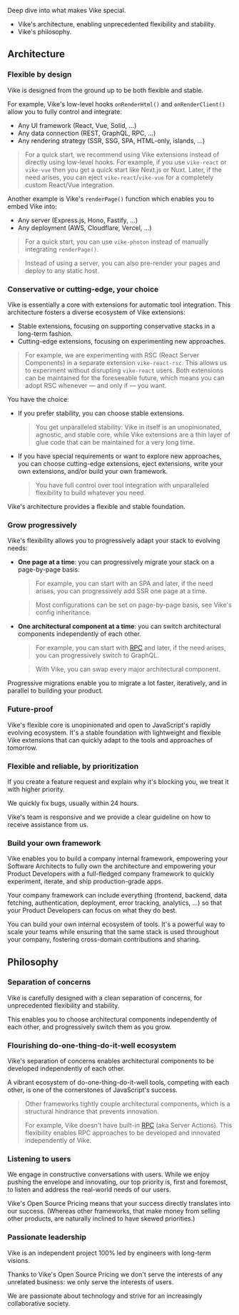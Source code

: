 
Deep dive into what makes Vike special.
- Vike's <Link href="#architecture">architecture</Link>, enabling unprecedented flexibility and stability.
- Vike's <Link href="#philosophy">philosophy</Link>.



## Architecture

### Flexible by design

Vike is designed from the ground up to be both flexible and stable.

For example, Vike's low-level hooks <Link href="/onRenderHtml">`onRenderHtml()`</Link> and <Link href="/onRenderClient">`onRenderClient()`</Link> allow you to fully control and integrate:
 - Any UI framework (React, Vue, Solid, ...)
 - Any data connection (REST, GraphQL, RPC, ...)
 - Any rendering strategy (SSR, SSG, SPA, HTML-only, islands, ...)

> For a quick start, we recommend using <Link href="/extensions">Vike extensions</Link> instead of directly using low-level hooks. For example, if you use `vike-react` or `vike-vue` then you get a quick start like Next.js or Nuxt. Later, if the need arises, you can <Link href="/eject">eject</Link> `vike-react`/`vike-vue` for a completely custom React/Vue integration.

Another example is Vike's <Link href="/renderPage"><code>renderPage()</code></Link> function which enables you to embed Vike into:
- Any server (Express.js, Hono, Fastify, ...)
- Any deployment (AWS, Cloudflare, Vercel, ...)

> For a quick start, you can use <Link href="/vike-photon">`vike-photon`</Link> instead of manually integrating `renderPage()`.

> Instead of using a server, you can also <Link href="/pre-rendering">pre-render your pages</Link> and deploy to any static host.


### Conservative or cutting-edge, your choice

Vike is essentially a core with <Link href="/extensions">extensions</Link> for automatic tool integration. This architecture fosters a diverse ecosystem of Vike extensions:
 - Stable extensions, focusing on supporting conservative stacks in a long-term fashion.
 - Cutting-edge extensions, focusing on experimenting new approaches.

> For example, we are experimenting with RSC (React Server Components) in a separate extension `vike-react-rsc`. This allows us to experiment without disrupting `vike-react` users. Both extensions can be maintained for the foreseeable future, which means you can adopt RSC whenever &mdash; and only if &mdash; you want.

You have the choice:
 - If you prefer stability, you can choose stable extensions.
   > You get unparalleled stability: Vike in itself is an unopinionated, agnostic, and stable core, while Vike extensions are a thin layer of glue code that can be maintained for a very long time.
 - If you have special requirements or want to explore new approaches, you can choose cutting-edge extensions, <Link href="/eject">eject</Link> extensions, write your own extensions, and/or <Link href="/build-your-own-framework">build your own framework</Link>.
   > You have full control over tool integration with unparalleled flexibility to build whatever you need.

Vike's architecture provides a flexible and stable foundation.


### Grow progressively

Vike's flexibility allows you to progressively adapt your stack to evolving needs:
 - **One page at a time**: you can <Link href="/config#powerful">progressively migrate your stack on a page-by-page basis</Link>.
   > For example, you can start with an SPA and later, if the need arises, you can <Link href="/ssr">progressively add SSR one page at a time</Link>.

   > Most configurations can be set on page-by-page basis, see <Link href="/config#inheritance">Vike's config inheritance</Link>.
 - **One architectural component at a time**: you can switch architectural components independently of each other.
   > For example, you can start with [RPC](https://telefunc.com/RPC) and later, if the need arises, you can progressively switch to GraphQL.

   > With Vike, you can swap every major architectural component.


Progressive migrations enable you to migrate a lot faster, iteratively, and in parallel to building your product.


### Future-proof

Vike's flexible core is unopinionated and open to JavaScript's rapidly evolving ecosystem. It's a stable foundation with lightweight and flexible Vike extensions that can quickly adapt to the tools and approaches of tomorrow.


### Flexible and reliable, by prioritization

If you create a feature request and explain why it's blocking you, we treat it with higher priority.

We quickly fix bugs, usually within 24 hours.

Vike's team is responsive and we provide <Link href="/faq#how-can-i-reach-out-for-help">a clear guideline</Link> on how to receive assistance from us.


### Build your own framework

Vike enables you to <Link href="/build-your-own-framework">build a company internal framework</Link>, empowering your Software Architects to fully own the architecture and empowering your Product Developers with a full-fledged company framework to quickly experiment, iterate, and ship production-grade apps.

Your company framework can include everything (frontend, backend, data fetching, authentication, deployment, error tracking, analytics, ...) so that your Product Developers can focus on what they do best.

You can build your own internal ecosystem of tools. It's a powerful way to scale your teams while ensuring that the same stack is used throughout your company, fostering cross-domain contributions and sharing.



## Philosophy


### Separation of concerns

Vike is carefully designed with a clean separation of concerns, for unprecedented flexibility and stability.

This enables you to choose architectural components independently of each other, and progressively switch them as you grow.


### Flourishing do-one-thing-do-it-well ecosystem

Vike's separation of concerns enables architectural components to be developed independently of each other.

A vibrant ecosystem of do-one-thing-do-it-well tools, competing with each other, is one of the cornerstones of JavaScript's success.

> Other frameworks tightly couple architectural components, which is a structural hindrance that prevents innovation.
>
> For example, Vike doesn't have built-in [RPC](https://telefunc.com/RPC) (aka Server Actions). This flexibility enables RPC approaches to be developed and innovated independently of Vike.


### Listening to users

We engage in constructive conversations with users. While we enjoy pushing the envelope and innovating, our top priority is, first and foremost, to listen and address the real-world needs of our users.

Vike's <Link href="/pricing">Open Source Pricing</Link> means that your success directly translates into our success. (Whereas other frameworks, that make money from selling other products, are naturally inclined to have skewed priorities.)


### Passionate leadership

Vike is an independent project 100% led by engineers with long-term visions.

Thanks to Vike's <Link href="/pricing">Open Source Pricing</Link> we don't serve the interests of any unrelated business: we only serve the interests of users.

We are passionate about technology and strive for an increasingly collaborative society.
